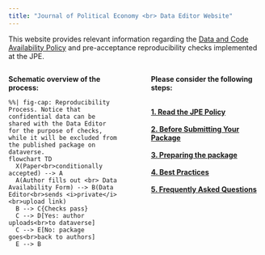 ```yaml
---
title: "Journal of Political Economy <br> Data Editor Website"
---
```


This website provides relevant information regarding the [Data and Code Availability Policy](policy.qmd) and pre-acceptance reproducibility checks implemented at the JPE. 



::: {.columns}
::: {.column width=48% .left-col}
**Schematic overview of the process:**


```mermaid
%%| fig-cap: Reproducibility Process. Notice that confidential data can be shared with the Data Editor for the purpose of checks, while it will be excluded from the published package on dataverse.
flowchart TD
  X(Paper<br>conditionally accepted) --> A
  A(Author fills out <br> Data Availability Form) --> B(Data Editor<br>sends <i>private</i><br>upload link)
  B --> C{Checks pass}
  C --> D[Yes: author uploads<br>to dataverse]
  C --> E[No: package goes<br>back to authors]
  E --> B
```

:::
::: {.column width=4%}
:::
::: {.column width=48% .right-col}

**Please consider the following steps:**

<br>
[**1. Read the JPE Policy**](policy.qmd){.btn .btn-primary .btn role="button"}
<br>
<br>
[**2. Before Submitting Your Package**](before.qmd){.btn .btn-primary .btn role="button"}
<br>
<br>
[**3. Preparing the package**](package.qmd){.btn .btn-primary .btn role="button"}
<br>
<br>
[**4. Best Practices**](best.qmd){.btn .btn-primary .btn role="button"}
<br>
<br>
[**5. Frequently Asked Questions**](faqs.qmd){.btn .btn-primary .btn role="button"}

:::
::: 





